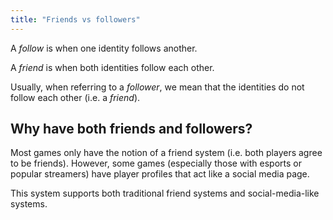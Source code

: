 ```yaml
---
title: "Friends vs followers"
---
```


<Snippet file="wip.mdx" />

A *follow* is when one identity follows another.

A *friend* is when both identities follow each other.

Usually, when referring to a *follower*, we mean that the identities do not follow each other (i.e. a *friend*).

## Why have both friends and followers?

Most games only have the notion of a friend system (i.e. both players agree to be friends).  However, some games (especially those with esports or popular streamers) have player profiles that act like a social media page.

This system supports both traditional friend systems and social-media-like systems.
